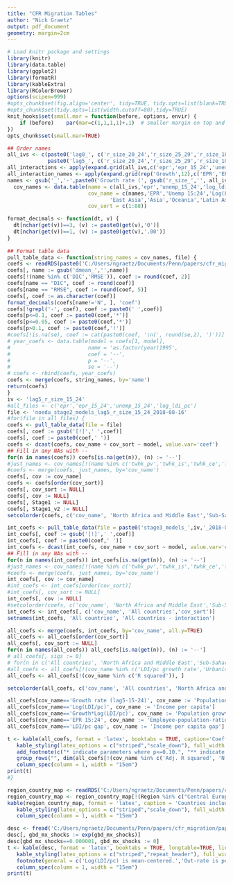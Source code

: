 ```yaml
---
title: "CFR Migration Tables"
author: "Nick Graetz"
output: pdf_document
geometry: margin=2cm
---
```

  
```r
# Load knitr package and settings
library(knitr)
library(data.table)
library(ggplot2)
library(formatR)
library(kableExtra)
library(RColorBrewer)
options(scipen=999)
#opts_chunk$set(fig.align='center', tidy=TRUE, tidy.opts=list(blank=TRUE, width.cutoff=40), warning=FALSE,message=FALSE)
#opts_chunk$set(tidy.opts=list(width.cutoff=80),tidy=TRUE)
knit_hooks$set(small.mar = function(before, options, envir) {
    if (before)    par(mar=c(1,1,1,1)+.1)  # smaller margin on top and right
})
opts_chunk$set(small.mar=TRUE)
```

```r
## Order names
all_ivs <- c(paste0('lag0_', c('r_size_20_24','r_size_25_29','r_size_10_19','r_size_15_24','r_size_15_19','r_size_15_29')),
             paste0('lag5_', c('r_size_20_24','r_size_25_29','r_size_10_19','r_size_15_24','r_size_15_19','r_size_15_29')))
all_interactions <- apply(expand.grid(all_ivs,c('epr','epr_15_24','unemp_15_24','log_ldi_pc')), 1, paste, collapse=":")
all_interaction_names <- apply(expand.grid(rep('Growth',12),c('EPR','EPR 15:24','Unemp 15:24','Log(LDI/pc)')), 1, paste, collapse="*")
names <- gsub('_','-',paste0('Growth rate (', gsub('r_size_','', all_ivs), ')'))
  cov_names <- data.table(name = c(all_ivs,'epr','unemp_15_24','log_ldi_pc',all_interactions,'epr_15_24','r_ldi_pc','log_arable_pc','percent_agriculture','log_lag5_out_rate','ldi_pc_gap','lag5_net_migration','gbd_mx_shocks','edu','urbanicity','polity2','as.factor(year)1995','as.factor(year)2000','as.factor(year)2005','year','North Africa and Middle East','Sub-Saharan Africa','South Asia','East Asia','Asia','Oceania','Latin America and Caribbean','R^2','Adj. R^2','N'),
                          cov_name = c(names,'EPR','Unemp 15:24','Log(LDI/pc)',all_interaction_names,'EPR 15:24','LDI/pc growth rate','log(ha/pc)','Percent agriculture','Lagged out-migration','LDI/pc gap','Lagged net-migration','Mortality shocks','Education','Urbanicity','Polity2','1995','2000','2005','Year','North Africa and Middle East','Sub-Saharan Africa','South Asia',
                                 'East Asia','Asia','Oceania','Latin America and Caribbean','R squared','Adj. R squared','N'),
                          cov_sort = c(1:88))

format_decimals <- function(dt, v) {
  dt[nchar(get(v))==3, (v) := paste0(get(v),'0')]
  dt[nchar(get(v))==1, (v) := paste0(get(v),'.00')]
}
  
## Format table data
pull_table_data <- function(string_names = cov_names, file) {
coefs <- readRDS(paste0('C:/Users/ngraetz/Documents/Penn/papers/cfr_migration/paper_figs/', file, '.RDS'))
coefs[, name := gsub('dmean_','',name)]
coefs[!(name %in% c('DIC','RMSE')), coef := round(coef, 2)]
coefs[name == "DIC", coef := round(coef)]
coefs[name == "RMSE", coef := round(coef, 5)]
coefs[, coef := as.character(coef)]
format_decimals(coefs[name!='N', ], 'coef')
coefs[!grepl('-', coef), coef := paste0(' ',coef)]
coefs[p<=0.1, coef := paste0(coef,'*')]
coefs[p<=0.05, coef := paste0(coef,'*')]
coefs[p>0.1, coef := paste0(coef,'!')]
#coefs[!is.na(se), coef := cat(paste0(coef, '\n(', round(se,2), ')'))]
# year_coefs <- data.table(model = coefs[1, model],
#                         name = 'as.factor(year)1995',
#                         coef = '--',
#                         p = '--',
#                         se = '--')
# coefs <- rbind(coefs, year_coefs)
coefs <- merge(coefs, string_names, by='name')
return(coefs)
}
iv <- 'lag5_r_size_15_24'
#all_files <- c('epr','epr_15_24','unemp_15_24','log_ldi_pc')
file <- 'noedu_stage2_models_lag5_r_size_15_24_2018-08-16' 
#for(file in all_files) {
coefs <- pull_table_data(file = file)
coefs[, coef := gsub('[!]',' ',coef)]
coefs[, coef := paste0(coef,' ')]
coefs <- dcast(coefs, cov_name + cov_sort ~ model, value.var='coef')
## Fill in any NAs with --
for(n in names(coefs)) coefs[is.na(get(n)), (n) := '--']
#just_names <- cov_names[!(name %in% c('twhk_pv','twhk_is','twhk_ce','fwp_kt')), c('cov_name','cov_sort')]
#coefs <- merge(coefs, just_names, by='cov_name')
coefs[, cov := cov_name]
coefs <- coefs[order(cov_sort)]
coefs[, cov_sort := NULL]
coefs[, cov := NULL]
coefs[, Stage1 := NULL]
coefs[, Stage1_v2 := NULL]
setcolorder(coefs, c('cov_name', 'North Africa and Middle East','Sub-Saharan Africa','Asia','Latin America and Caribbean','All countries'))

int_coefs <- pull_table_data(file = paste0('stage3_models_',iv,'_2018-08-23')) 
int_coefs[, coef := gsub('[!]',' ',coef)]
int_coefs[, coef := paste0(coef,' ')]
int_coefs <- dcast(int_coefs, cov_name + cov_sort ~ model, value.var='coef')
## Fill in any NAs with --
for(n in names(int_coefs)) int_coefs[is.na(get(n)), (n) := '--']
#just_names <- cov_names[!(name %in% c('twhk_pv','twhk_is','twhk_ce','fwp_kt')), c('cov_name','cov_sort')]
#coefs <- merge(coefs, just_names, by='cov_name')
int_coefs[, cov := cov_name]
#int_coefs <- int_coefs[order(cov_sort)]
#int_coefs[, cov_sort := NULL]
int_coefs[, cov := NULL]
#setcolorder(coefs, c('cov_name', 'North Africa and Middle East','Sub-Saharan Africa','Asia','Latin America and Caribbean','Stage1','All countries'))
int_coefs <- int_coefs[, c('cov_name', 'All countries','cov_sort')]
setnames(int_coefs, 'All countries', 'All countries - interaction')

all_coefs <- merge(coefs, int_coefs, by='cov_name', all.y=TRUE)
all_coefs <- all_coefs[order(cov_sort)]
all_coefs[, cov_sort := NULL]
for(n in names(all_coefs)) all_coefs[is.na(get(n)), (n) := '--']
# all_coefs[, sigs := 0]
# for(n in c('All countries', 'North Africa and Middle East','Sub-Saharan Africa','Asia','Latin America and Caribbean','All countries - interaction')) all_coefs[grep('[*]',get(n)), sigs := sigs+1]
#all_coefs <- all_coefs[!(cov_name %in% c('LDI/pc growth rate','Urbanicity','Polity2','R squared')), ]
all_coefs <- all_coefs[!(cov_name %in% c('R squared')), ]

setcolorder(all_coefs, c('cov_name', 'All countries', 'North Africa and Middle East','Sub-Saharan Africa','Asia','Latin America and Caribbean','All countries - interaction'))

all_coefs[cov_name=='Growth rate (lag5-15-24)', cov_name := 'Population growth rate']
all_coefs[cov_name=='Log(LDI/pc)', cov_name := 'Income per capita']
all_coefs[cov_name=='Growth*Log(LDI/pc)', cov_name := 'Population growth rate * Income per capita']
all_coefs[cov_name=='EPR 15:24', cov_name := 'Employee-population-ratio']
all_coefs[cov_name=='LDI/pc gap', cov_name := 'Income per capita gap']

t <- kable(all_coefs, format = 'latex', booktabs = TRUE, caption='Coefficients from regional models and model of all countries.', col.names = c('',c('All countries','NAME','SSA','Asia','Latin America', 'All countries + Interaction')), digits = 2, escape = FALSE) %>%
   kable_styling(latex_options = c("striped","scale_down"), full_width = T, position = "center", font_size = 8) %>%
   add_footnote(c("* indicate parameters where p<=0.10.", "** indicate parameters where p<=0.05.", "All models include country fixed effects.")) %>%
   group_rows("", dim(all_coefs[!(cov_name %in% c('Adj. R squared', 'N')), ])[1] + 1, dim(all_coefs[!(cov_name %in% c('Adj. R squared', 'N')), ])[1] + 2) %>%
   column_spec(column = 1, width = "15em")
print(t)
#}
```

```r
region_country_map <- readRDS('C:/Users/ngraetz/Documents/Penn/papers/cfr_migration/paper_figs/region_country_map.rds')
region_country_map <- region_country_map[!(Region %in% c("Central Europe, Eastern Europe, and Central Asia","High-income"))]
kable(region_country_map, format = 'latex', caption = 'Countries included within each region.', booktabs = TRUE, digits = 2, escape = FALSE) %>%
   kable_styling(latex_options = c("striped","scale_down"), full_width = T, position = "center", font_size = 8) %>%
   column_spec(column = 1, width = "15em")
```

\pagebreak

```r
desc <- fread('C:/Users/ngraetz/Documents/Penn/papers/cfr_migration/paper_figs/descriptives.csv')
desc[, gbd_mx_shocks := exp(gbd_mx_shocks)]
desc[gbd_mx_shocks==0.000001, gbd_mx_shocks := 0]
t <- kable(desc, format = 'latex', booktabs = TRUE, longtable=TRUE, linesep = "", caption='Descriptives.', col.names = c('',c('Year','Out-rate','Growth (lag5)','log (LDI/pc)',' LDI/pc growth','LDI/pc gap','Mort shocks','EPR','Polity2','Urban')), digits = 2, escape = FALSE) %>%
   kable_styling(latex_options = c("striped","repeat_header"), full_width = T, position = "center", font_size = 8) %>%
   footnote(general = c('Log(LDI/pc) is mean-centered.','Out-rate is per thousand.','Mortality shocks are per thousand.')) %>%
   column_spec(column = 1, width = "15em")
print(t)
```
